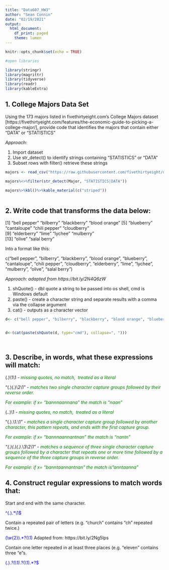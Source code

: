 ---
title: "Data607_HW3"
author: "Sean Connin"
date: "02/19/2021"
output:
  html_document:
    df_print: paged
    theme: lumen
---

```{r setup, include=FALSE}

knitr::opts_chunk$set(echo = TRUE)

#open libraries

library(stringr)
library(magrittr)
library(tidyverse)
library(readr)
library(kableExtra)
```

## 1. College Majors Data Set

Using the 173 majors listed in fivethirtyeight.com’s College Majors dataset [https://fivethirtyeight.com/features/the-economic-guide-to-picking-a-college-major/], provide code that identifies the majors that contain either "DATA" or "STATISTICS"

*Approach:*

1. Import dataset
2. Use str_detect() to identify strings containing "STATISTICS" or "DATA"
3. Subset rows with filter() retrieve these strings


```{r}


majors <- read_csv("https://raw.githubusercontent.com/fivethirtyeight/data/master/college-majors/majors-list.csv")

majors%<>%filter(str_detect(Major, "STATISTICS|DATA"))

majors%>%kbl()%>%kable_material(c("striped"))
                           
```
## 2. Write code that transforms the data below:

[1] "bell pepper"  "bilberry"     "blackberry"   "blood orange"
[5] "blueberry"    "cantaloupe"   "chili pepper" "cloudberry"  
[9] "elderberry"   "lime"         "lychee"       "mulberry"    
[13] "olive"        "salal berry"

Into a format like this:

c("bell pepper", "bilberry", "blackberry", "blood orange", "blueberry", "cantaloupe", "chili pepper", "cloudberry", "elderberry", "lime", "lychee", "mulberry", "olive", "salal berry")

*Approach: adapted from https://bit.ly/2N4Q6zW*

1. shQuote() - dbl quote a string to be passed into os shell, cmd is Windows default
2. paste() - create a character string and separate results with a comma  via the collapse argument
3. cat() - outputs as a character vector
```{r}
d<- c("bell pepper", "bilberry", "blackberry", "blood orange", "blueberry", "cantaloupe", "chili pepper", "cloudberry", "elderberry", "lime", "lychee", "mulberry", "olive", "salal berry")


d<-(cat(paste(shQuote(d, type="cmd"), collapse=", ")))




```
## 3. Describe, in words, what these expressions will match:

(.)\1\1  - <span style="color: green;">*missing quotes, no match, \ treated as a literal*</span>

"(.)(.)\\2\\1" - <span style="color: green;">*matches two single character capture groups followed by their reverse order.*</span>

<span style="color: green;">*For example: if x= "bannnaannana" the match is "naan"*</span>

(..)\1 - <span style="color: green;">*missing quotes, no match, \ treated as a literal*</span>

"(.).\\1.\\1" - <span style="color: green;">*matches a single character capture group followed by another character, this pattern repeats, and ends with the first capture group.*</span>

 <span style="color: green;">*For example: if x= "bannnaannantnan" the match is "nantn"*</span>

*"(.)(.)(.).*\\3\\2\\1" - <span style="color: green;">*matches a sequence of three single character capture groups followed by a character that repeats one or more time followed by a sequence of the three capture groups in reverse order.*</span>

<span style="color: green;">*For example: if x= "banntaannantnan" the match is"anntaanna"*</span>

## 4. Construct regular expressions to match words that:

Start and end with the same character.

<span style="color: blue;">^(.).*\\1$</span>

Contain a repeated pair of letters (e.g. "church" contains "ch" repeated twice.)

<span style="color: blue;">(\\w{2}).*?(\\1)</span> Adapted from: https://bit.ly/2Ng5lps

Contain one letter repeated in at least three places (e.g. "eleven" contains three "e"s.

<span style="color: blue;">(.).*?(\\1).*?(\\1).*?$</span>

